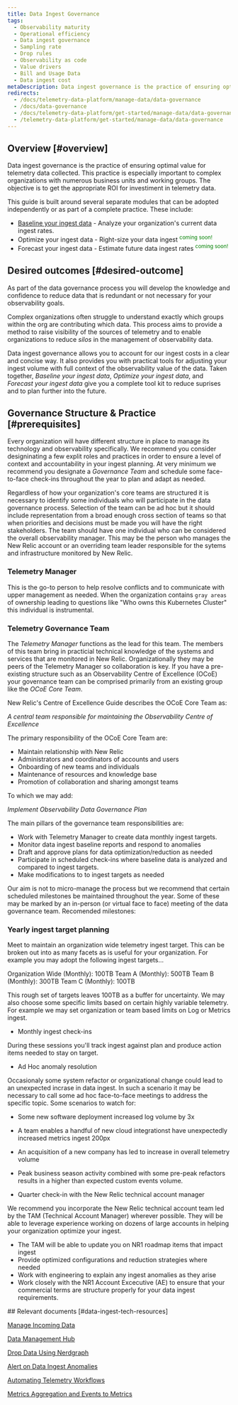 ```yaml
---
title: Data Ingest Governance
tags:
  - Observability maturity
  - Operational efficiency 
  - Data ingest governance
  - Sampling rate
  - Drop rules
  - Observability as code
  - Value drivers
  - Bill and Usage Data
  - Data ingest cost
metaDescription: Data ingest governance is the practice of ensuring optimal value for telemetry data collected. 
redirects:
  - /docs/telemetry-data-platform/manage-data/data-governance
  - /docs/data-governance
  - /docs/telemetry-data-platform/get-started/manage-data/data-governance
  - /telemetry-data-platform/get-started/manage-data/data-governance
---
```


## Overview [#overview]

Data ingest governance is the practice of ensuring optimal value for telemetry data collected. This practice is especially important to complex organizations with numerous business units and working groups. The objective is to get the appropriate ROI for investiment in telemetry data.

This guide is built around several separate modules that can be adopted independently or as part of a complete practice.  These include:

- [Baseline your ingest data](/docs/new-relic-solutions/observability-maturity/operational-efficiency/dg-baselining) - Analyze your organization's current data ingest rates.
- Optimize your ingest data - Right-size your data ingest <font color="green"><sup>coming soon!</sup></font>
- Forecast your ingest data - Estimate future data ingest rates <font color="green"><sup>coming soon!</sup></font>

## Desired outcomes [#desired-outcome]

<CollapserGroup>
<Collapser
    id="noise-reduction"
    title="Noise Reduction"
    >

As part of the data governance process you will develop the knowledge and confidence to reduce data that is redundant or not necessary for your observability goals.
</Collapser>


<Collapser
    id="increased-transparency"
    title="Increased Transparency"
    >

Complex organizations often struggle to understand exactly which groups within the org are contributing which data.  This process aims to provide a method to raise visibility of the sources of telemetry and to enable organizations to reduce *silos* in the management of observability data.
</Collapser>

<Collapser
    id="cost-optimization-predictability"
    title="Cost Optimization & Predictability"
    >

Data ingest governance allows you to account for our ingest costs in a clear and concise way.  It also provides you with practical tools for adjusting your ingest volume with full context of the observability value of the data.  Taken together, *Baseline your ingest data*, *Optimize your ingest data*, and *Forecast your ingest data* give you a complete tool kit to reduce suprises and to plan further into the future.

</Collapser>
</CollapserGroup>


## Governance Structure & Practice [#prerequisites]

Every organization will have different structure in place to manage its technology and observability specifically.  We recommend you consider designinating a few explit roles and practices in order to ensure a level of context and accountability in your ingest planning.  At very minimum we recommend you designate a *Governance Team* and schedule some face-to-face check-ins throughout the year to plan and adapt as needed.

<CollapserGroup>
<Collapser
    id="stakeholders-and-participants"
    title="Governance Team"
    >

Regardless of how your organization's core teams are structured it is necessary to identify some individuals who will participate in the data governance process.  Selection of the team can be ad hoc but it should include representation from a broad enough cross section of teams so that when priorities and decisions must be made you will have the right stakeholders.  The team should have one individual who can be considered the overall observability manager.  This may be the person who manages the New Relic account or an overriding team leader responsible for the sytems and infrastructure monitored by New Relic.

### Telemetry Manager

This is the go-to person to help resolve conflicts and to communicate with upper management as needed.  When the organization contains `gray areas` of ownership leading to questions like "Who owns this Kubernetes Cluster" this individual is instrumental.

### Telemetry Governance Team

The *Telemetry Manager* functions as the lead for this team.  The members of this team bring in practicial technical knowledge of the systems and services that are monitored in New Relic.  Organizationally they may be peers of the Telemetry Manager so collaboration is key.
If you have a pre-existing structure such as an Observability Centre of Excellence (OCoE) your governance team can be comprised primarily from an existing group like the *OCoE Core Team*.

New Relic's Centre of Excellence Guide describes the OCoE Core Team as:

*A central team responsible for maintaining  the Observability Centre of Excellence*

The primary responsibility of the OCoE Core Team are:

- Maintain relationship with New Relic
- Administrators and coordinators of accounts and users
- Onboarding of new teams and individuals
- Maintenance of resources and knowledge base
- Promotion of collaboration and sharing amongst teams

To which we may add:

*Implement Observability Data Governance Plan*


The main pillars of the governance team responsibilities are:

- Work with Telemetry Manager to create data monthly ingest targets. 
- Monitor data ingest baseline reports and respond to anomalies
- Draft and approve plans for data optimization/reduction as needed
- Participate in scheduled check-ins where baseline data is analyzed and compared to ingest targets.
- Make modifications to to ingest targets as needed



</Collapser>
<Collapser
    id="timelines-and-checkins"
    title="Timelines and Check-Ins"
    >

Our aim is not to micro-manage the process but we recommend that certain scheduled milestones be maintained throughout the year.  Some of these may be marked by an in-person (or virtual face to face) meeting of the data governance team.
Recomended milestones:

### Yearly ingest target planning

Meet to maintain an organization wide telemetry ingest target.  This can be broken out into as many facets as is useful for your organization.  For example you may adopt the following ingest targets...

Organization Wide (Monthly): 100TB
Team A (Monthly): 500TB
Team B (Monthly): 300TB
Team C (Monthly): 100TB

This rough set of targets leaves 100TB as a buffer for uncertainty.   We may also choose some specific limits based on certain highly variable telemetry.  For example we may set organization or team based limits on Log or Metrics ingest.

- Monthly ingest check-ins

During these sessions you'll track ingest against plan and produce action items needed to stay on target.

- Ad Hoc anomaly resolution

Occasionaly some system refactor or organizational change could lead to an unexpected incrase in data ingest.  In such a scenario it may be necessary to call some ad hoc face-to-face meetings to address the specific topic.  Some scenarios to watch for:

- Some new software deployment increased log volume by 3x
- A team enables a handful of new cloud integrationst have unexpectedly increased metrics ingest 200px
- An acquisition of a new company has led to increase in overall telemetry volume
- Peak business season activity combined with some pre-peak refactors results in a higher than expected custom events volume.

- Quarter check-in with the New Relic technical account manager

</Collapser>


<Collapser
    id="collaboration-with-new-relic"
    title="Collaboration With New Relic"
    >
We recommend you incorporate the New Relic technical account team led by the TAM (Technical Account Manager) wherever possible.  They will be able to leverage experience working on dozens of large accounts in helping your organization optimize your ingest.

- The TAM will be able to update you on NR1 roadmap items that impact ingest
- Provide optimized configurations and reduction strategies where needed
- Work with engineering to explain any ingest anomalies as they arise
- Work closely with the NR1 Account Excecutive (AE) to ensure that your commercial terms are structure properly for your data ingest requirements.

</Collapser>
</CollapserGroup>
## Relevant documents [#data-ingest-tech-resources]

[Manage Incoming Data](https://docs.newrelic.com/docs/data-apis/manage-data/manage-data-coming-new-relic/)

[Data Management Hub](https://docs.newrelic.com/docs/data-apis/manage-data/manage-your-data/)

[Drop Data Using Nerdgraph](https://docs.newrelic.com/docs/data-apis/manage-data/drop-data-using-nerdgraph/)

[Alert on Data Ingest Anomalies](https://docs.newrelic.com/docs/accounts/accounts-billing/new-relic-one-pricing-billing/usage-queries-alerts/)

[Automating Telemetry Workflows](https://developer.newrelic.com/automate-workflows/)

[Metrics Aggregation and Events to Metrics](https://docs.newrelic.com/docs/data-apis/convert-to-metrics/create-metrics-other-data-types/)
